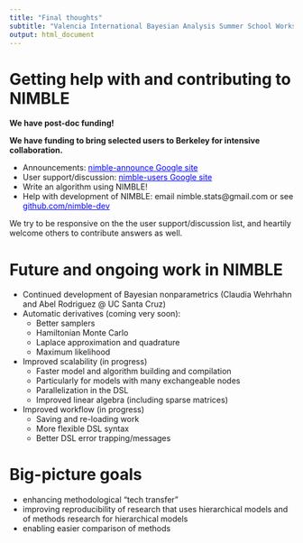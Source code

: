```yaml
---
title: "Final thoughts"
subtitle: "Valencia International Bayesian Analysis Summer School Workshop"
output: html_document
---
```


# Getting help with and contributing to NIMBLE

**We have post-doc funding!**

**We have funding to bring selected users to Berkeley for intensive collaboration.**

 - Announcements: <a href="https://groups.google.com/forum/#!forum/nimble-announce" target="_blank" style="color: blue">nimble-announce Google site</a>
 - User	support/discussion: <a href="https://groups.google.com/forum/#!forum/nimble-users" target="_blank" style="color: blue">nimble-users Google site</a>
 - Write an algorithm using NIMBLE!	
 - Help	with development of NIMBLE: email nimble.stats@gmail.com or see <a href="https://github.com/nimble-dev/nimble" target="_blank" style="color: blue">github.com/nimble-dev</a>

We try to be responsive on the the user support/discussion list, and heartily welcome others to contribute answers as well. 

# Future and ongoing work in NIMBLE

  - Continued development of Bayesian nonparametrics (Claudia Wehrhahn and Abel Rodriguez @ UC Santa Cruz)
  - Automatic derivatives (coming very soon):
    - Better samplers
    - Hamiltonian Monte Carlo
    - Laplace approximation and quadrature
    - Maximum likelihood
  - Improved scalability (in progress)
    - Faster model and algorithm building and compilation
    - Particularly for models with many exchangeable nodes
    - Parallelization in the DSL
    - Improved linear algebra (including sparse matrices)
  - Improved workflow (in progress)
    - Saving and re-loading work
    - More flexible DSL syntax
    - Better DSL error trapping/messages

# Big-picture goals

  - enhancing methodological "tech transfer"
  - improving reproducibility of research that uses hierarchical models and of methods research for hierarchical models
  - enabling easier comparison of methods
